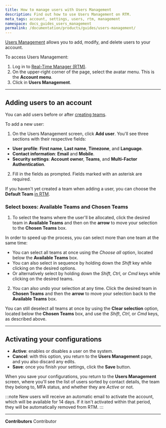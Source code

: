 ```yaml
---
title: How to manage users with Users Management
description: Find out how to use Users Management on RTM.
meta_tags: account, settings, users, rtm, management
namespace: docs_guides_users_management
permalink: /documentation/products/guides/users-management/
---
```


[Users Management](/en/documentation/products/accounts/users-management/) allows you to add, modify, and delete users to your account.

To access Users Management:

1. Log in to [Real-Time Manager (RTM)](https://console.azion.com/).
2. On the upper-right corner of the page, select the avatar menu. This is the **Account menu**.
3. Click in **Users Management**.

---

## Adding users to an account

You can add users before or after [creating teams](/en/documentation/products/accounts/teams-permissions/).

To add a new user:

1. On the Users Management screen, click **Add user**. You'll see three sections with their respective fields:

- **User profile**: **First name**, **Last name**, **Timezone**, and **Language**.
- **Contact information**: **Email** and **Mobile**.
- **Security settings**: **Account owner**, **Teams**, and **Multi-Factor Authentication**.

2. Fill in the fields as prompted. Fields marked with an asterisk are required.

If you haven't yet created a team when adding a user, you can choose the **Default Team** [in RTM](https://console.azion.com/).

### Select boxes: Available Teams and Chosen Teams

1. To select the teams where the user'll be allocated, click the desired team in **Available Teams** and then on the **arrow** to move your selection to the **Chosen Teams** box.

In order to speed up the process, you can select more than one team at the same time:

   - You can select all teams at once using the *Choose all* option, located below the **Available Teams** box.
   - You can also select in sequence by holding down the *Shift* key while clicking on the desired options.
   - Or alternatively select by holding down the *Shift*, *Ctrl*, or *Cmd* keys while clicking on the desired teams.

2. You can also undo your selection at any time. Click the desired team in **Chosen Teams** and then the **arrow** to move your selection back to the **Available Teams** box.

You can still deselect all teams at once by using the **Clear selection** option, located below the **Chosen Teams** box, and use the *Shift*, *Ctrl*, or *Cmd* keys, as described above.

---

## Activating your configurations

- **Active**: enables or disables a user on the system.
- **Cancel**: with this option, you return to the **Users Management** page, and you also discard any edits.
- **Save**: once you finish your settings, click the **Save** button.

When you save your configurations, you return to the **Users Management** screen, where you'll see the list of users sorted by contact details, the team they belong to, MFA status, and whether they are *Active* or not.

:::note
New users will receive an automatic email to activate the account, which will be available for 14 days. If it isn't activated within that period, they will be automatically removed from RTM.
:::



---


**Contributors** <ContributorList>Contributor</ContributorList>
